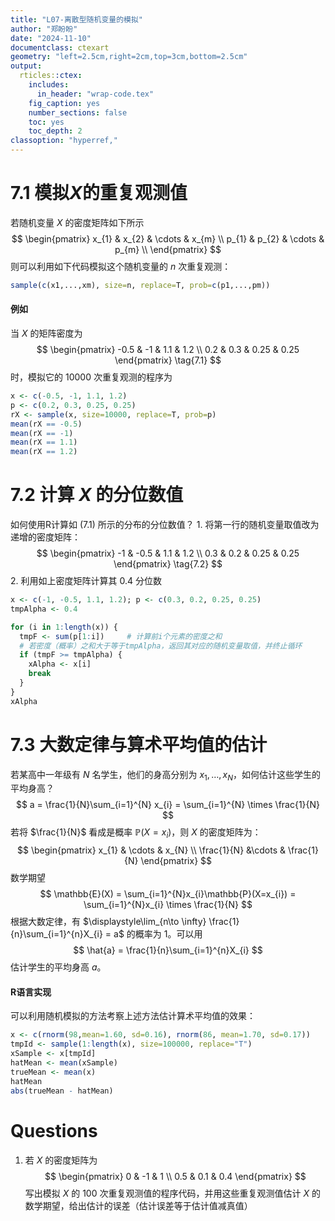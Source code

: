 ```yaml
---
title: "L07-离散型随机变量的模拟"
author: "郑盼盼"
date: "2024-11-10"
documentclass: ctexart
geometry: "left=2.5cm,right=2cm,top=3cm,bottom=2.5cm"
output:
  rticles::ctex:
    includes:
      in_header: "wrap-code.tex"
    fig_caption: yes
    number_sections: false
    toc: yes
    toc_depth: 2
classoption: "hyperref,"
---
```



# 7.1 模拟$X$的重复观测值
若随机变量 $X$ 的密度矩阵如下所示
$$
\begin{pmatrix}
x_{1} & x_{2} & \cdots & x_{m} \\
p_{1} & p_{2} & \cdots & p_{m} \\
\end{pmatrix}
$$
则可以利用如下代码模拟这个随机变量的 $n$ 次重复观测：
```R
sample(c(x1,...,xm), size=n, replace=T, prob=c(p1,...,pm))
```
    
#### 例如
当 $X$ 的矩阵密度为
$$
\begin{pmatrix}
-0.5 & -1 & 1.1 & 1.2 \\
0.2 & 0.3 & 0.25 & 0.25
\end{pmatrix} \tag{7.1}
$$
时，模拟它的 $10000$ 次重复观测的程序为
```R
x <- c(-0.5, -1, 1.1, 1.2)
p <- c(0.2, 0.3, 0.25, 0.25)
rX <- sample(x, size=10000, replace=T, prob=p)
mean(rX == -0.5)
mean(rX == -1)
mean(rX == 1.1)
mean(rX == 1.2)
```
    
# 7.2 计算 $X$ 的分位数值
如何使用R计算如 $(7.1)$ 所示的分布的分位数值？
1. 将第一行的随机变量取值改为递增的密度矩阵：
    $$
    \begin{pmatrix}
      -1 & -0.5 & 1.1 & 1.2 \\
     0.3 & 0.2  & 0.25 & 0.25
    \end{pmatrix} \tag{7.2}
    $$
2. 利用如上密度矩阵计算其 $0.4$ 分位数
```R
x <- c(-1, -0.5, 1.1, 1.2); p <- c(0.3, 0.2, 0.25, 0.25)
tmpAlpha <- 0.4

for (i in 1:length(x)) {
  tmpF <- sum(p[1:i])     # 计算前i个元素的密度之和
  # 若密度（概率）之和大于等于tmpAlpha，返回其对应的随机变量取值，并终止循环
  if (tmpF >= tmpAlpha) {
    xAlpha <- x[i]
    break
  }
}
xAlpha
```

# 7.3 大数定律与算术平均值的估计
若某高中一年级有 $N$ 名学生，他们的身高分别为 $x_{1},\dots,x_{N}$，如何估计这些学生的平均身高？
$$
a = \frac{1}{N}\sum_{i=1}^{N} x_{i} = \sum_{i=1}^{N} \times \frac{1}{N}
$$
若将 $\frac{1}{N}$ 看成是概率 $\mathbb{P}(X= x_{i})$，则 $X$ 的密度矩阵为：
$$
\begin{pmatrix}
x_{1} & \cdots & x_{N} \\
\frac{1}{N} &\cdots & \frac{1}{N}
\end{pmatrix}
$$
数学期望
$$
\mathbb{E}(X) = \sum_{i=1}^{N}x_{i}\mathbb{P}(X=x_{i}) = \sum_{i=1}^{N}x_{i} \times \frac{1}{N}
$$
根据大数定律，有 $\displaystyle\lim_{n\to \infty} \frac{1}{n}\sum_{i=1}^{n}X_{i} = a$ 的概率为 $1$。可以用
$$
\hat{a} = \frac{1}{n}\sum_{i=1}^{n}X_{i}
$$
估计学生的平均身高 $a$。

#### R语言实现
可以利用随机模拟的方法考察上述方法估计算术平均值的效果：
```R
x <- c(rnorm(98,mean=1.60, sd=0.16), rnorm(86, mean=1.70, sd=0.17))
tmpId <- sample(1:length(x), size=100000, replace="T")
xSample <- x[tmpId]
hatMean <- mean(xSample)
trueMean <- mean(x)
hatMean
abs(trueMean - hatMean)
```


# Questions
1. 若 $X$ 的密度矩阵为
   $$ \begin{pmatrix} 0 & -1 & 1 \\ 0.5 & 0.1 & 0.4 \end{pmatrix} $$
   写出模拟 $X$ 的 $100$ 次重复观测值的程序代码，并用这些重复观测值估计 $X$ 的数学期望，给出估计的误差（估计误差等于估计值减真值）
